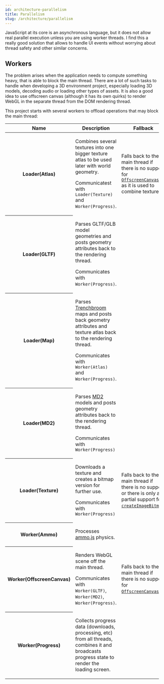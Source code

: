 ```yaml
---
id: architecture-parallelism
title: Parallelism
slug: /architecture/parallelism
---
```



JavaScript at its core is an asynchronous language, but it does not allow real
parallel execution unless you are using worker threads. I find this a really
good solution that allows to handle UI events without worrying about thread
safety and other similar concerns.

## Workers

The problem arises when the application needs to compute something heavy, that
is able to block the main thread. There are a lot of such tasks to handle when
developing a 3D environment project, especially loading 3D models, decoding
audio or loading other types of assets. It is also a good idea to use offscreen
canvas (although it has its own quirks) to render WebGL in the separate thread
from the DOM rendering thread.

This project starts with several workers to offload operations that may block
the main thread:

<table>
  <thead>
    <tr>
      <th scope="col">Name</th>
      <th scope="col">Description</th>
      <th scope="col">Fallback</th>
    </tr>
  </thead>
  <tbody>
    <tr>
      <th scope="row">Loader(Atlas)</th>
      <td>
        <p>
          Combines several textures into one bigger texture atlas to be used
          later with world geometry.
        </p>
        <p>
          Communicatest with <code>Loader(Texture)</code> and <code>Worker(Progress)</code>.
        </p>
      </td>
      <td>
        <p>
          Falls back to the main thread if there is no support for <a href="https://caniuse.com/offscreencanvas"><code>OffscreenCanvas</code></a> as
          it is used to combine textures.
        </p>
      </td>
    </tr>
    <tr>
      <th scope="row">Loader(GLTF)</th>
      <td>
        <p>
          Parses GLTF/GLB model geometries and posts geometry attributes
          back to the rendering thread.
        </p>
        <p>
          Communicates with <code>Worker(Progress)</code>.
        </p>
      </td>
      <td></td>
    </tr>
    <tr>
      <th scope="row">Loader(Map)</th>
      <td>
        <p>
          Parses
          <a href="https://kristianduske.com/trenchbroom/">Trenchbroom</a> maps
          and posts back geometry attributes and texture atlas back to the
          rendering thread.
        </p>
        <p>
          Communicates with <code>Worker(Atlas)</code> and
          <code>Worker(Progress)</code>.
        </p>
      </td>
      <td></td>
    </tr>
    <tr>
      <th scope="row">Loader(MD2)</th>
      <td>
        <p>
          Parses <a href="http://tfc.duke.free.fr/old/models/md2.htm">MD2</a>
          models and posts geometry attributes back to the rendering thread.
        </p>
        <p>
          Communicates with <code>Worker(Progress)</code>
        </p>
      </td>
      <td>
      </td>
    </tr>
    <tr>
      <th scope="row">Loader(Texture)</th>
      <td>
        <p>
          Downloads a texture and creates a bitmap version for further use.
        </p>
        <p>
          Communicates with <code>Worker(Progress)</code>
        </p>
      </td>
      <td>
        <p>
          Falls back to the main thread if there is no support or there is only a partial support for <a href="https://caniuse.com/createimagebitmap"><code>createImageBitmap</code></a>.
        </p>
      </td>
    </tr>
    <tr>
      <th scope="row">Worker(Ammo)</th>
      <td>
        <p>
          Processes <a href="https://github.com/kripken/ammo.js/">ammo.js</a> physics.
        </p>
      </td>
      <td></td>
    </tr>
    <tr>
      <th scope="row">Worker(OffscreenCanvas)</th>
      <td>
        <p>
          Renders WebGL scene off the main thread.
        </p>
        <p>
          Communicates with <code>Worker(GLTF)</code>, <code>Worker(MD2)</code>, <code>Worker(Progress)</code>.
        </p>
      </td>
      <td>
        <p>
          Falls back to the main thread if there is no support for <a href="https://caniuse.com/offscreencanvas"><code>OffscreenCanvas</code></a>.
        </p>
      </td>
    </tr>
    <tr>
      <th scope="row">Worker(Progress)</th>
      <td>
        <p>
          Collects progress data (downloads, processing, etc) from all threads,
          combines it and broadcasts progress state to render the loading
          screen.
        </p>
      </td>
      <td></td>
    </tr>
  </tbody>
</table>
